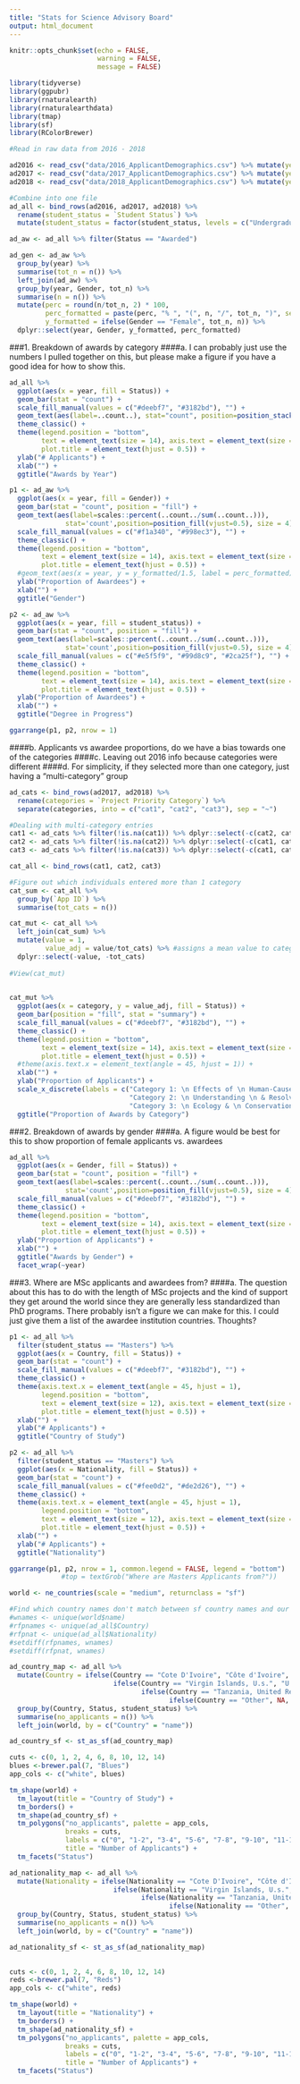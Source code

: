 ```yaml
---
title: "Stats for Science Advisory Board"
output: html_document
---
```


```r
knitr::opts_chunk$set(echo = FALSE,
                      warning = FALSE,
                      message = FALSE)

library(tidyverse)
library(ggpubr)
library(rnaturalearth)
library(rnaturalearthdata)
library(tmap)
library(sf)
library(RColorBrewer)
```

```r
#Read in raw data from 2016 - 2018

ad2016 <- read_csv("data/2016_ApplicantDemographics.csv") %>% mutate(year = 2016)
ad2017 <- read_csv("data/2017_ApplicantDemographics.csv") %>% mutate(year = 2017)
ad2018 <- read_csv("data/2018_ApplicantDemographics.csv") %>% mutate(year = 2018)

#Combine into one file
ad_all <- bind_rows(ad2016, ad2017, ad2018) %>% 
  rename(student_status = `Student Status`) %>% 
  mutate(student_status = factor(student_status, levels = c("Undergraduate", "Masters", "Ph.D.")))

ad_aw <- ad_all %>% filter(Status == "Awarded") 

ad_gen <- ad_aw %>% 
  group_by(year) %>% 
  summarise(tot_n = n()) %>% 
  left_join(ad_aw) %>% 
  group_by(year, Gender, tot_n) %>% 
  summarise(n = n()) %>% 
  mutate(perc = round(n/tot_n, 2) * 100,
         perc_formatted = paste(perc, "% ", "(", n, "/", tot_n, ")", sep = ""),
         y_formatted = ifelse(Gender == "Female", tot_n, n)) %>% 
  dplyr::select(year, Gender, y_formatted, perc_formatted)
```

###1. Breakdown of awards by category
####a. I can probably just use the numbers I pulled together on this, but please make a figure if you have a good idea for how to show this.

```r
ad_all %>%
  ggplot(aes(x = year, fill = Status)) +
  geom_bar(stat = "count") +
  scale_fill_manual(values = c("#deebf7", "#3182bd"), "") +
  geom_text(aes(label=..count..), stat="count", position=position_stack(0.5), size = 8) +
  theme_classic() +
  theme(legend.position = "bottom",
        text = element_text(size = 14), axis.text = element_text(size = 14),
        plot.title = element_text(hjust = 0.5)) +
  ylab("# Applicants") +
  xlab("") +
  ggtitle("Awards by Year")
```





```r
p1 <- ad_aw %>% 
  ggplot(aes(x = year, fill = Gender)) +
  geom_bar(stat = "count", position = "fill") +
  geom_text(aes(label=scales::percent(..count../sum(..count..))),
              stat='count',position=position_fill(vjust=0.5), size = 4) +
  scale_fill_manual(values = c("#f1a340", "#998ec3"), "") +
  theme_classic() +
  theme(legend.position = "bottom",
        text = element_text(size = 14), axis.text = element_text(size = 14),
        plot.title = element_text(hjust = 0.5)) +
  #geom_text(aes(x = year, y = y_formatted/1.5, label = perc_formatted)) +
  ylab("Proportion of Awardees") +
  xlab("") +
  ggtitle("Gender")

p2 <- ad_aw %>% 
  ggplot(aes(x = year, fill = student_status)) +
  geom_bar(stat = "count", position = "fill") +
  geom_text(aes(label=scales::percent(..count../sum(..count..))),
              stat='count',position=position_fill(vjust=0.5), size = 4) +
  scale_fill_manual(values = c("#e5f5f9", "#99d8c9", "#2ca25f"), "") +
  theme_classic() +
  theme(legend.position = "bottom",
        text = element_text(size = 14), axis.text = element_text(size = 14),
        plot.title = element_text(hjust = 0.5)) +
  ylab("Proportion of Awardees") +
  xlab("") +
  ggtitle("Degree in Progress")

```


```r
ggarrange(p1, p2, nrow = 1)
```




####b. Applicants vs awardee proportions, do we have a bias towards one of the categories
####c. Leaving out 2016 info because categories were different
####d. For simplicity, if they selected more than one category, just having a "multi-category" group

```r
ad_cats <- bind_rows(ad2017, ad2018) %>% 
  rename(categories = `Project Priority Category`) %>% 
  separate(categories, into = c("cat1", "cat2", "cat3"), sep = "~") 

#Dealing with multi-category entries
cat1 <- ad_cats %>% filter(!is.na(cat1)) %>% dplyr::select(-c(cat2, cat3)) %>% rename(category = cat1)
cat2 <- ad_cats %>% filter(!is.na(cat2)) %>% dplyr::select(-c(cat1, cat3)) %>% rename(category = cat2)
cat3 <- ad_cats %>% filter(!is.na(cat3)) %>% dplyr::select(-c(cat1, cat2)) %>% rename(category = cat3)

cat_all <- bind_rows(cat1, cat2, cat3) 

#Figure out which individuals entered more than 1 category
cat_sum <- cat_all %>%
  group_by(`App ID`) %>% 
  summarise(tot_cats = n())

cat_mut <- cat_all %>% 
  left_join(cat_sum) %>% 
  mutate(value = 1,
         value_adj = value/tot_cats) %>% #assigns a mean value to category by applicant ID
  dplyr::select(-value, -tot_cats) 
  
#View(cat_mut)  
  
```

```r
cat_mut %>%
  ggplot(aes(x = category, y = value_adj, fill = Status)) +
  geom_bar(position = "fill", stat = "summary") +
  scale_fill_manual(values = c("#deebf7", "#3182bd"), "") +
  theme_classic() +
  theme(legend.position = "bottom",
        text = element_text(size = 14), axis.text = element_text(size = 14),
        plot.title = element_text(hjust = 0.5)) +
  #theme(axis.text.x = element_text(angle = 45, hjust = 1)) +
  xlab("") +
  ylab("Proportion of Applicants") +
  scale_x_discrete(labels = c("Category 1: \n Effects of \n Human-Caused \n Environmental \n Change on Bats", 
                              "Category 2: \n Understanding \n & Resolving \n Bat/Human Conflicts", 
                              "Category 3: \n Ecology & \n Conservation \n of Recognized \n Imperiled Species")) +
  ggtitle("Proportion of Awards by Category")
```


###2. Breakdown of awards by gender
####a. A figure would be best for this to show proportion of female applicants vs. awardees
 
```r
ad_all %>% 
  ggplot(aes(x = Gender, fill = Status)) +
  geom_bar(stat = "count", position = "fill") +
  geom_text(aes(label=scales::percent(..count../sum(..count..))),
              stat='count',position=position_fill(vjust=0.5), size = 4) +
  scale_fill_manual(values = c("#deebf7", "#3182bd"), "") +
  theme_classic() +
  theme(legend.position = "bottom",
        text = element_text(size = 14), axis.text = element_text(size = 14),
        plot.title = element_text(hjust = 0.5)) +
  ylab("Proportion of Applicants") +
  xlab("") +
  ggtitle("Awards by Gender") +
  facet_wrap(~year)
```
 

###3. Where are MSc applicants and awardees from?
####a. The question about this has to do with the length of MSc projects and the kind of support they get around the world since they are generally less standardized than PhD programs. There probably isn't a figure we can make for this. I could just give them a list of the awardee institution countries. Thoughts?

```r
p1 <- ad_all %>%
  filter(student_status == "Masters") %>% 
  ggplot(aes(x = Country, fill = Status)) + 
  geom_bar(stat = "count") +
  scale_fill_manual(values = c("#deebf7", "#3182bd"), "") +
  theme_classic() +
  theme(axis.text.x = element_text(angle = 45, hjust = 1),
        legend.position = "bottom",
        text = element_text(size = 12), axis.text = element_text(size = 12),
        plot.title = element_text(hjust = 0.5)) +
  xlab("") +
  ylab("# Applicants") +
  ggtitle("Country of Study")

p2 <- ad_all %>%
  filter(student_status == "Masters") %>% 
  ggplot(aes(x = Nationality, fill = Status)) + 
  geom_bar(stat = "count") +
  scale_fill_manual(values = c("#fee0d2", "#de2d26"), "") +
  theme_classic() +
  theme(axis.text.x = element_text(angle = 45, hjust = 1),
        legend.position = "bottom",
        text = element_text(size = 12), axis.text = element_text(size = 12),
        plot.title = element_text(hjust = 0.5)) +
  xlab("") +
  ylab("# Applicants") +
  ggtitle("Nationality")
```

```r
ggarrange(p1, p2, nrow = 1, common.legend = FALSE, legend = "bottom")
             #top = textGrob("Where are Masters Applicants from?"))
```
 
```r
world <- ne_countries(scale = "medium", returnclass = "sf")

#Find which country names don't match between sf country names and our country names
#wnames <- unique(world$name)
#rfpnames <- unique(ad_all$Country)
#rfpnat <- unique(ad_all$Nationality)
#setdiff(rfpnames, wnames)
#setdiff(rfpnat, wnames)

ad_country_map <- ad_all %>%
  mutate(Country = ifelse(Country == "Cote D'Ivoire", "Côte d'Ivoire",
                          ifelse(Country == "Virgin Islands, U.s.", "U.S. Virgin Is.",
                                 ifelse(Country == "Tanzania, United Republic of", "Tanzania", 
                                        ifelse(Country == "Other", NA, Country))))) %>% 
  group_by(Country, Status, student_status) %>% 
  summarise(no_applicants = n()) %>% 
  left_join(world, by = c("Country" = "name")) 

ad_country_sf <- st_as_sf(ad_country_map)
```




```r
cuts <- c(0, 1, 2, 4, 6, 8, 10, 12, 14)
blues <-brewer.pal(7, "Blues")
app_cols <- c("white", blues)

tm_shape(world) +
  tm_layout(title = "Country of Study") +
  tm_borders() +
  tm_shape(ad_country_sf) +
  tm_polygons("no_applicants", palette = app_cols,
              breaks = cuts,
              labels = c("0", "1-2", "3-4", "5-6", "7-8", "9-10", "11-12", "13-14"),
              title = "Number of Applicants") +
  tm_facets("Status")
```

```r
ad_nationality_map <- ad_all %>%
  mutate(Nationality = ifelse(Nationality == "Cote D'Ivoire", "Côte d'Ivoire",
                          ifelse(Nationality == "Virgin Islands, U.s.", "U.S. Virgin Is.",
                                 ifelse(Nationality == "Tanzania, United Republic of", "Tanzania", 
                                        ifelse(Nationality == "Other", NA, Nationality))))) %>% 
  group_by(Country, Status, student_status) %>% 
  summarise(no_applicants = n()) %>% 
  left_join(world, by = c("Country" = "name")) 

ad_nationality_sf <- st_as_sf(ad_nationality_map)
         
```
 
```r
cuts <- c(0, 1, 2, 4, 6, 8, 10, 12, 14)
reds <-brewer.pal(7, "Reds")
app_cols <- c("white", reds)

tm_shape(world) +
  tm_layout(title = "Nationality") +
  tm_borders() +
  tm_shape(ad_nationality_sf) +
  tm_polygons("no_applicants", palette = app_cols,
              breaks = cuts,
              labels = c("0", "1-2", "3-4", "5-6", "7-8", "9-10", "11-12", "13-14"),
              title = "Number of Applicants") +
  tm_facets("Status")
```